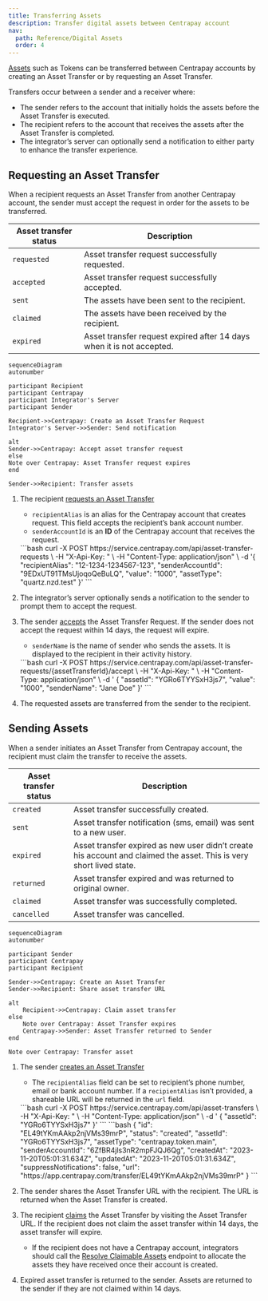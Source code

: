 ```yaml
---
title: Transferring Assets
description: Transfer digital assets between Centrapay account
nav:
  path: Reference/Digital Assets
  order: 4
---
```



[Assets](/api/assets) such as Tokens can be transferred between Centrapay accounts by creating an Asset Transfer or by requesting an Asset Transfer.

Transfers occur between a sender and a receiver where:
  - The sender refers to the account that initially holds the assets before the Asset Transfer is executed.
  - The recipient refers to the account that receives the assets after the Asset Transfer is completed.
  - The integrator’s server can optionally send a notification to either party to enhance the transfer experience.

## Requesting an Asset Transfer
When a recipient requests an Asset Transfer from another Centrapay account, the sender must accept the request in order for the assets to be transferred.

|   Asset transfer status   |                        Description                                    |
| --------------------------| --------------------------------------------------------------------- |
| `requested`               | Asset transfer request successfully requested.                        |
| `accepted`                | Asset transfer request successfully accepted.                         |
| `sent`                    | The assets have been sent to the recipient.                           |
| `claimed`                 | The assets have been received by the recipient.                        |
| `expired`                 | Asset transfer request expired after 14 days when it is not accepted. |

``` mermaid
sequenceDiagram
autonumber

participant Recipient
participant Centrapay
participant Integrator's Server
participant Sender

Recipient->>Centrapay: Create an Asset Transfer Request
Integrator's Server->>Sender: Send notification

alt
Sender->>Centrapay: Accept asset transfer request
else
Note over Centrapay: Asset Transfer request expires
end

Sender->>Recipient: Transfer assets
```

1. The recipient [requests an Asset Transfer](/api/asset-transfers/#request-an-asset-transfer)
    - `recipientAlias` is an alias for the Centrapay account that creates request. This field accepts the recipient’s bank account number.
    - `senderAccountId` is an **ID** of the Centrapay account that receives the request.

    <CodePanel title="Request" method="POST" path="/api/asset-transfer-requests">
      ```bash
      curl -X POST https://service.centrapay.com/api/asset-transfer-requests \
        -H "X-Api-Key: <TOKEN>" \
        -H "Content-Type: application/json" \
        -d '{
            "recipientAlias": "12-1234-1234567-123",
            "senderAccountId": "9EDxUT91TMsUjoqoQeBuLQ",
            "value": "1000",
            "assetType": "quartz.nzd.test"
            }'
      ```
    </CodePanel>

2. The integrator’s server optionally sends a notification to the sender to prompt them to accept the request.

3. The sender [accepts](/api/asset-transfers/#accept-an-asset-transfer-request) the Asset Transfer Request. If the sender does not accept the request within 14 days, the request will expire.
    - `senderName` is the name of sender who sends the assets. It is displayed to the recipient in their activity history.

    <CodePanel title="Request" method="POST" path="/api/asset-transfer-requests/{assetTransferId}/accept">
      ```bash
      curl -X POST https://service.centrapay.com/api/asset-transfer-requests/{assetTransferId}/accept \
        -H "X-Api-Key: <TOKEN>" \
        -H "Content-Type: application/json" \
        -d '
          {
            "assetId": "YGRo6TYYSxH3js7",
            "value": "1000",
            "senderName": "Jane Doe"
          }'
      ```
    </CodePanel>

4. The requested assets are transferred from the sender to the recipient.

## Sending Assets

When a sender initiates an Asset Transfer from Centrapay account, the recipient must claim the transfer to receive the assets.

|   Asset transfer status   |                        Description                                                                                 |
| --------------------------| ------------------------------------------------------------------------------------------------------------------ |
| `created`                 | Asset transfer successfully created.                                                                               |
| `sent`                    | Asset transfer notification (sms, email) was sent to a new user.                                                    |
| `expired`                 | Asset transfer expired as new user didn’t create his account and claimed the asset. This is very short lived state. |
| `returned`                | Asset transfer expired and was returned to original owner.                                                          |
| `claimed`                 | Asset transfer was successfully completed.                                                                          |
| `cancelled`               | Asset transfer was cancelled.                                                                                      |

``` mermaid
sequenceDiagram
autonumber

participant Sender
participant Centrapay
participant Recipient

Sender->>Centrapay: Create an Asset Transfer
Sender->>Recipient: Share asset transfer URL

alt
	Recipient->>Centrapay: Claim asset transfer
else
	Note over Centrapay: Asset Transfer expires
	Centrapay->>Sender: Asset Transfer returned to Sender
end

Note over Centrapay: Transfer asset
```

1. The sender [creates an Asset Transfer](/api/asset-transfers/#create-an-asset-transfer)
    - The `recipientAlias` field can be set to recipient’s phone number, email or bank account number. If a `recipientAlias` isn’t provided, a shareable URL will be returned in the `url` field.

    <CodePanel title="Request" method="POST" path="/api/asset-transfers">
      ```bash
      curl -X POST https://service.centrapay.com/api/asset-transfers \
        -H "X-Api-Key: <TOKEN>" \
        -H "Content-Type: application/json" \
        -d '
          {
            "assetId": "YGRo6TYYSxH3js7"
          }'
      ```
    </CodePanel>

    <CodePanel title="Request" method="POST" path="/api/asset-transfers">
      ```bash
      {
        "id": "EL49tYKmAAkp2njVMs39mrP",
        "status": "created",
        "assetId": "YGRo6TYYSxH3js7",
        "assetType": "centrapay.token.main",
        "senderAccountId": "6ZfBR4jls3nR2mpFJQJ6Qg",
        "createdAt": "2023-11-20T05:01:31.634Z",
        "updatedAt": "2023-11-20T05:01:31.634Z",
        "suppressNotifications": false,
        "url": "https://app.centrapay.com/transfer/EL49tYKmAAkp2njVMs39mrP"
      }
      ```
    </CodePanel>

2. The sender shares the Asset Transfer URL with the recipient. The URL is returned when the Asset Transfer is created.

3. The recipient [claims](/api/asset-transfers/#claim-asset-transfer) the Asset Transfer by visiting the Asset Transfer URL. If the recipient does not claim the asset transfer within 14 days, the asset transfer will expire.
    - If the recipient does not have a Centrapay account, integrators should call the [Resolve Claimable Assets](/api/asset-transfers/#resolve-claimable-assets) endpoint to allocate the assets they have received once their account is created.

4. Expired asset transfer is returned to the sender. Assets are returned to the sender if they are not claimed within 14 days.
